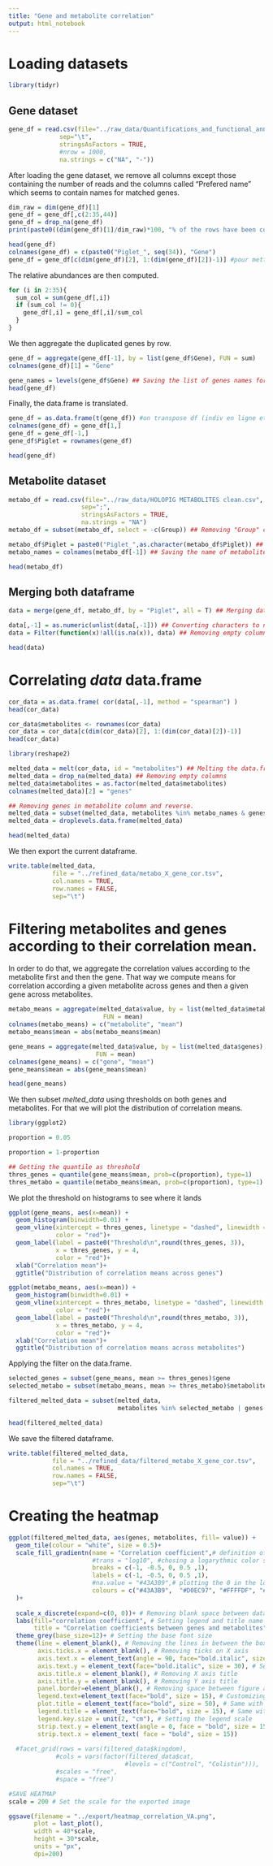 ```yaml
---
title: "Gene and metabolite correlation"
output: html_notebook
---
```


# Loading datasets

```r
library(tidyr)
```

## Gene dataset

```r
gene_df = read.csv(file="../raw_data/Quantifications_and_functional_annotations.tsv",
              sep="\t",
              stringsAsFactors = TRUE,
              #nrow = 1000,
              na.strings = c("NA", "-"))
```

After loading the gene dataset, we remove all columns except those containing the number of reads and the columns called "Prefered name" which seems to contain names for matched genes.

```r
dim_raw = dim(gene_df)[1]
gene_df = gene_df[,c(2:35,44)]
gene_df = drop_na(gene_df)
print(paste0((dim(gene_df)[1]/dim_raw)*100, "% of the rows have been conserved (",dim(gene_df)[1],")"))

head(gene_df)
colnames(gene_df) = c(paste0("Piglet_", seq(34)), "Gene")
gene_df = gene_df[c(dim(gene_df)[2], 1:(dim(gene_df)[2])-1)] #pour mettre la colonne gène à gauche.
```

The relative abundances are then computed.

```r
for (i in 2:35){
  sum_col = sum(gene_df[,i])
  if (sum_col != 0){
    gene_df[,i] = gene_df[,i]/sum_col
  }
}
```

We then aggregate the duplicated genes by row.

```r
gene_df = aggregate(gene_df[-1], by = list(gene_df$Gene), FUN = sum)
colnames(gene_df)[1] = "Gene"

gene_names = levels(gene_df$Gene) ## Saving the list of genes names for later
head(gene_df)
```

Finally, the data.frame is translated.

```r
gene_df = as.data.frame(t(gene_df)) #on transpose df (indiv en ligne et genes en colonne)
colnames(gene_df) = gene_df[1,]
gene_df = gene_df[-1,]
gene_df$Piglet = rownames(gene_df)

head(gene_df)
```

## Metabolite dataset

```r
metabo_df = read.csv(file="../raw_data/HOLOPIG METABOLITES clean.csv",
                    sep=";",
                    stringsAsFactors = TRUE,
                    na.strings = "NA")
metabo_df = subset(metabo_df, select = -c(Group)) ## Removing "Group" column

metabo_df$Piglet = paste0("Piglet_",as.character(metabo_df$Piglet)) ## Renaming piglets
metabo_names = colnames(metabo_df[-1]) ## Saving the name of metabolites for later

head(metabo_df)
```

## Merging both dataframe

```r
data = merge(gene_df, metabo_df, by = "Piglet", all = T) ## Merging dataframes by the name of the piglet.

data[,-1] = as.numeric(unlist(data[,-1])) ## Converting characters to numeric
data = Filter(function(x)!all(is.na(x)), data) ## Removing empty columns

head(data)
```

# Correlating *data* data.frame

```r
cor_data = as.data.frame( cor(data[,-1], method = "spearman") )
head(cor_data)
```

```r
cor_data$metabolites <- rownames(cor_data)
cor_data = cor_data[c(dim(cor_data)[2], 1:(dim(cor_data)[2])-1)]
head(cor_data)
```

```r
library(reshape2)

melted_data = melt(cor_data, id = "metabolites") ## Melting the data.frame
melted_data = drop_na(melted_data) ## Removing empty columns
melted_data$metabolites = as.factor(melted_data$metabolites) 
colnames(melted_data)[2] = "genes"

## Removing genes in metabolite column and reverse.
melted_data = subset(melted_data, metabolites %in% metabo_names & genes %in% gene_names)
melted_data = droplevels.data.frame(melted_data)

head(melted_data)
```

We then export the current dataframe.

```r
write.table(melted_data, 
            file = "../refined_data/metabo_X_gene_cor.tsv",
            col.names = TRUE,
            row.names = FALSE,
            sep="\t")
```

# Filtering metabolites and genes according to their correlation mean.

In order to do that, we aggregate the correlation values according to the metabolite first and then the gene. That way we compute means for correlation according a given metabolite across genes and then a given gene across metabolites.

```r
metabo_means = aggregate(melted_data$value, by = list(melted_data$metabolites),
                          FUN = mean)
colnames(metabo_means) = c("metabolite", "mean")
metabo_means$mean = abs(metabo_means$mean)

gene_means = aggregate(melted_data$value, by = list(melted_data$genes),
                        FUN = mean)
colnames(gene_means) = c("gene", "mean")
gene_means$mean = abs(gene_means$mean)

head(gene_means)
```

We then subset *melted_data* using thresholds on both genes and metabolites. For that we will plot the distribution of correlation means.

```r
library(ggplot2)

proportion = 0.05

proportion = 1-proportion

## Getting the quantile as threshold
thres_genes = quantile(gene_means$mean, prob=c(proportion), type=1)
thres_metabo = quantile(metabo_means$mean, prob=c(proportion), type=1)
```

We plot the threshold on histograms to see where it lands

```r
ggplot(gene_means, aes(x=mean)) + 
  geom_histogram(binwidth=0.01) +
  geom_vline(xintercept = thres_genes, linetype = "dashed", linewidth = 1.5, 
             color = "red")+
  geom_label(label = paste0("Threshold\n",round(thres_genes, 3)), 
             x = thres_genes, y = 4, 
             color = "red")+
  xlab("Correlation mean")+
  ggtitle("Distribution of correlation means across genes")
```

```r
ggplot(metabo_means, aes(x=mean)) + 
  geom_histogram(binwidth=0.01) +
  geom_vline(xintercept = thres_metabo, linetype = "dashed", linewidth = 1.5, 
             color = "red")+
  geom_label(label = paste0("Threshold\n",round(thres_metabo, 3)), 
             x = thres_metabo, y = 4, 
             color = "red")+
  xlab("Correlation mean")+
  ggtitle("Distribution of correlation means across metabolites")
```

Applying the filter on the data.frame.

```r
selected_genes = subset(gene_means, mean >= thres_genes)$gene
selected_metabo = subset(metabo_means, mean >= thres_metabo)$metabolite

filtered_melted_data = subset(melted_data, 
                              metabolites %in% selected_metabo | genes %in% selected_genes)

head(filtered_melted_data)
```

We save the filtered dataframe.

```r
write.table(filtered_melted_data, 
            file = "../refined_data/filtered_metabo_X_gene_cor.tsv",
            col.names = TRUE,
            row.names = FALSE,
            sep="\t")
```

# Creating the heatmap

```r
ggplot(filtered_melted_data, aes(genes, metabolites, fill= value)) +
  geom_tile(colour = "white", size = 0.5)+
  scale_fill_gradientn(name = "Correlation coefficient",# definition of the color gradient.
                       #trans = "log10", #chosing a logarythmic color scale
                       breaks = c(-1, -0.5, 0, 0.5 ,1), 
                       labels = c(-1, -0.5, 0, 0.5 ,1),
                       #na.value = "#43A3B9",# plotting the 0 in the lowest color of the gradient
                       colours = c("#43A3B9",  "#D0EC97", "#FFFFDF", "#FD945D", "#DC4E51", "#370303"),
  )+
  
  scale_x_discrete(expand=c(0, 0))+ # Removing blank space between data and X axis
  labs(fill="correlation coefficient", # Setting legend and title name
       title = "Correlation coefficients between genes and metabolites")+
  theme_grey(base_size=12)+ # Setting the base font size
  theme(line = element_blank(), # Removing the lines in between the boxes
        axis.ticks.x = element_blank(), # Removing ticks on X axis
        axis.text.x = element_text(angle = 90, face="bold.italic", size = 30), # Removing X labels
        axis.text.y = element_text(face="bold.italic", size = 30), # Setting Y labels to bold
        axis.title.x = element_blank(), # Removing X axis title
        axis.title.y = element_blank(), # Removing Y axis title
        panel.border=element_blank(), # Removing space between figure and panel
        legend.text=element_text(face="bold", size = 15), # Customizing legend font
        plot.title = element_text(face="bold", size = 50), # Same with main title
        legend.title = element_text(face="bold", size = 15), # Same with legend
        legend.key.size = unit(2, "cm"), # Setting the legend scale
        strip.text.y = element_text(angle = 0, face = "bold", size = 15),
        strip.text.x = element_text( face = "bold", size = 15))
        
  #facet_grid(rows = vars(filtered_data$kingdom), 
             #cols = vars(factor(filtered_data$cat, 
                                #levels = c("Control", "Colistin"))),
             #scales = "free",
             #space = "free")

#SAVE HEATMAP  
scale = 200 # Set the scale for the exported image

ggsave(filename = "../export/heatmap_correlation_VA.png",
       plot = last_plot(),
       width = 40*scale,
       height = 30*scale,
       units = "px",
       dpi=200)
```
